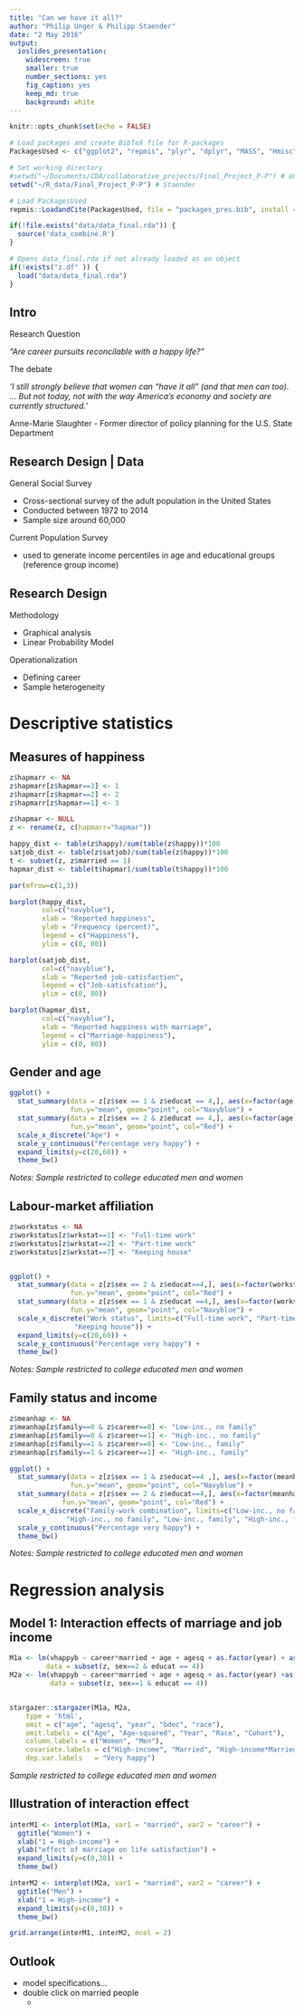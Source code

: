 ```yaml
---
title: "Can we have it all?"
author: "Philip Unger & Philipp Staender"
date: "2 May 2016"
output:
  ioslides_presentation:
    widescreen: true
    smaller: true
    number_sections: yes
    fig_caption: yes
    keep_md: true
    background: white
---
```


```r
knitr::opts_chunk$set(echo = FALSE)

# Load packages and create BibTeX file for R-packages
PackagesUsed <- c("ggplot2", "repmis", "plyr", "dplyr", "MASS", "Hmisc", "interplot", "gridExtra", "repmis", "car", "reshape", "gmodels", "quantmod", "foreign")

# Set working directory
#setwd("~/Documents/CDA/collaborative_projects/Final_Project_P-P") # Unger
setwd("~/R_data/Final_Project_P-P") # Staender

# Load PackagesUsed
repmis::LoadandCite(PackagesUsed, file = "packages_pres.bib", install = FALSE)
```

```r
if(!file.exists("data/data_final.rda")) {
  source('data_combine.R')
}

# Opens data_final.rda if not already loaded as an object
if(!exists("z.df" )) {
  load("data/data_final.rda")
}
```

## Intro

<div class="black">
Research Question
</div>

*"Are career pursuits reconcilable with a happy life?"* 

<div class="black">
The debate
</div>

*'I still strongly believe that women can “have it all” (and that men can too). ... But not today, not with the way America’s economy and society are currently structured.'*

<div class="black">
Anne-Marie Slaughter - Former director of policy planning for the U.S. State Department
</div>


## Research Design | Data

<div class="black">
General Social Survey
</div>

- Cross-sectional survey of the adult population in the United States
- Conducted between 1972 to 2014
- Sample size around 60,000

<div class="black">
Current Population Survey
</div>

- used to generate income percentiles in age and educational groups (reference group income)



## Research Design 

<div class="black">
Methodology
</div>

- Graphical analysis
- Linear Probability Model

<div class="black">
Operationalization
</div>

- Defining career
- Sample heterogeneity 

# Descriptive statistics

## Measures of happiness

```r

z$hapmarr <- NA
z$hapmarr[z$hapmar==3] <- 1
z$hapmarr[z$hapmar==2] <- 2
z$hapmarr[z$hapmar==1] <- 3

z$hapmar <- NULL
z <- rename(z, c(hapmarr="hapmar"))

happy_dist <- table(z$happy)/sum(table(z$happy))*100
satjob_dist <- table(z$satjob)/sum(table(z$happy))*100
t <- subset(z, z$married == 1)
hapmar_dist <- table(t$hapmar)/sum(table(t$happy))*100

par(mfrow=c(1,3)) 

barplot(happy_dist, 
        col=c("navyblue"),
        xlab = "Reported happiness",
        ylab = "Frequency (percent)",
        legend = c("Happiness"),
        ylim = c(0, 80))  

barplot(satjob_dist, 
        col=c("navyblue"),
        xlab = "Reported job-satisfaction",
        legend = c("Job-satisfcation"),
        ylim = c(0, 80))

barplot(hapmar_dist, 
        col=c("navyblue"),
        xlab = "Reported happiness with marriage",
        legend = c("Marriage-happiness"),
        ylim = c(0, 80))
```

## Gender and age
```r
ggplot() + 
  stat_summary(data = z[z$sex == 1 & z$educat == 4,], aes(x=factor(age), y=vhappyb), 
               fun.y="mean", geom="point", col="Navyblue") + 
  stat_summary(data = z[z$sex == 2 & z$educat == 4,], aes(x=factor(age), y=vhappyb), 
               fun.y="mean", geom="point", col="Red") + 
  scale_x_discrete("Age") +
  scale_y_continuous("Percentage very happy") +
  expand_limits(y=c(20,60)) +
  theme_bw()
```
*Notes: Sample restricted to college educated men and women*

## Labour-market affiliation
```r

z$workstatus <- NA
z$workstatus[z$wrkstat==1] <- "Full-time work"
z$workstatus[z$wrkstat==2] <- "Part-time work"
z$workstatus[z$wrkstat==7] <- "Keeping house"


ggplot() + 
  stat_summary(data = z[z$sex == 2 & z$educat==4,], aes(x=factor(workstatus), y=vhappyb), 
               fun.y="mean", geom="point", col="Red") + 
  stat_summary(data = z[z$sex == 1 & z$educat ==4,], aes(x=factor(workstatus), y=vhappyb), 
               fun.y="mean", geom="point", col="Navyblue") + 
  scale_x_discrete("Work status", limits=c("Full-time work", "Part-time work", 
                "Keeping house")) +
  expand_limits(y=c(20,60)) +
  scale_y_continuous("Percentage very happy") +
  theme_bw()
```
*Notes: Sample restricted to college educated men and women*

## Family status and income
```r
z$meanhap <- NA
z$meanhap[z$family==0 & z$career==0] <- "Low-inc., no family"
z$meanhap[z$family==0 & z$career==1] <- "High-inc., no family"
z$meanhap[z$family==1 & z$career==0] <- "Low-inc., family"
z$meanhap[z$family==1 & z$career==1] <- "High-inc., family"

ggplot() + 
  stat_summary(data = z[z$sex == 1 & z$educat==4 ,], aes(x=factor(meanhap), y=vhappyb), 
               fun.y="mean", geom="point", col="Navyblue") +
  stat_summary(data = z[z$sex == 2 & z$educat==4,], aes(x=factor(meanhap), y=vhappyb), 
             fun.y="mean", geom="point", col="Red") +
  scale_x_discrete("Family-work combination", limits=c("Low-inc., no family", 
              "High-inc., no family", "Low-inc., family", "High-inc., family")) +
  scale_y_continuous("Percentage very happy") +
  theme_bw()
```
*Notes: Sample restricted to college educated men and women*

# Regression analysis

## Model 1: Interaction effects of marriage and job income
```r

M1a <- lm(vhappyb ~ career*married + age + agesq + as.factor(year) + as.factor(race) + as.factor(bdec), 
         data = subset(z, sex==2 & educat == 4))
M2a <- lm(vhappyb ~ career*married + age + agesq + as.factor(year) +as.factor(race) + as.factor(bdec), 
          data = subset(z, sex==1 & educat == 4))


stargazer::stargazer(M1a, M2a,
    type = 'html',
    omit = c("age", "agesq", "year", "bdec", "race"),
    omit.labels = c("Age", "Age-squared", "Year", "Race", "Cohort"),
    column.labels = c("Women", "Men"),
    covariate.labels = c("High-income", "Married", "High-income*Married"),
    dep.var.labels   = "Very happy")
```    
*Sample restricted to college educated men and women*

## Illustration of interaction effect

```r

interM1 <- interplot(M1a, var1 = "married", var2 = "career") +
  ggtitle("Women") +
  xlab("1 = High-income") + 
  ylab("effect of marriage on life satisfaction") + 
  expand_limits(y=c(0,30)) +
  theme_bw()

interM2 <- interplot(M2a, var1 = "married", var2 = "career") +
  ggtitle("Men") +
  xlab("1 = High-income") + 
  expand_limits(y=c(0,30)) +
  theme_bw()

grid.arrange(interM1, interM2, ncol = 2) 

```

## Outlook

- model specifications...
- double click on married people
    + 
